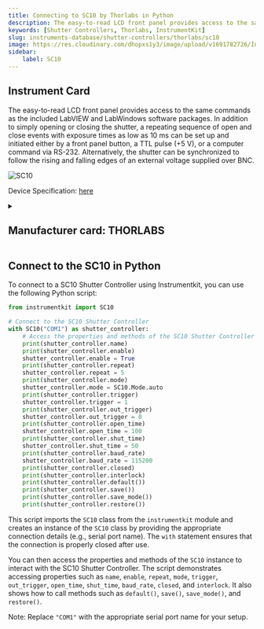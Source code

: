 ```yaml
---
title: Connecting to SC10 by Thorlabs in Python
description: The easy-to-read LCD front panel provides access to the same commands as the included LabVIEW and LabWindows software packages. In addition to simply opening or closing the shutter, a repeating sequence of open and close events with exposure times as low as 10 ms can be set up and initiated either by a front panel button, a TTL pulse (+5 V), or a computer command via RS-232. Alternatively, the shutter can be synchronized to follow the rising and falling edges of an external voltage supplied over BNC.
keywords: [Shutter Controllers, Thorlabs, InstrumentKit] 
slug: instruments-database/shutter-controllers/thorlabs/sc10 
image: https://res.cloudinary.com/dhopxs1y3/image/upload/v1691782726/Instruments/Shutter%20Controller/SC10/SC10.jpg
sidebar:
    label: SC10 
---
```



## Instrument Card

The easy-to-read LCD front panel provides access to the same commands as the included LabVIEW and LabWindows software packages. In addition to simply opening or closing the shutter, a repeating sequence of open and close events with exposure times as low as 10 ms can be set up and initiated either by a front panel button, a TTL pulse (+5 V), or a computer command via RS-232. Alternatively, the shutter can be synchronized to follow the rising and falling edges of an external voltage supplied over BNC.



![SC10](https://res.cloudinary.com/dhopxs1y3/image/upload/v1691782726/Instruments/Shutter%20Controller/SC10/SC10.jpg)

Device Specification: [here](https://www.thorlabs.com/_sd.cfm?fileName=8654-D02.pdf&partNumber=SC10)

<details style={{ marginTop: "15px"}}>
<summary><h2 style={{display:'inline'}}>Manufacturer card: THORLABS</h2></summary>

![THORLABS](https://res.cloudinary.com/dhopxs1y3/image/upload/v1692126009/Instruments/Vendor%20Logos/Thorlabs.png)

Thorlabs, Inc. is an American privately held optical equipment company headquartered in Newton, New Jersey. The company was founded in 1989 by Alex Cable, who serves as its current president and CEO. As of 2018, Thorlabs has annual sales of approximately $500 million.

- Headquarters: USA
- Yearly Revenue (millions, USD): 550
- Vendor Website: [here](https://www.thorlabs.com/)

</details>


<FeaturedInstrumentVideo category="SHUTTER_CONTROLLERS" />

## Connect to the SC10 in Python





<Tabs>

<SectionsCard category="SHUTTER_CONTROLLERS" manufacturer="Thorlabs"></SectionsCard>

<TabItem value="InstrumentKit" label="InstrumentKit">

To connect to a SC10 Shutter Controller using Instrumentkit, you can use the following Python script:

```python
from instrumentkit import SC10

# Connect to the SC10 Shutter Controller
with SC10("COM1") as shutter_controller:
    # Access the properties and methods of the SC10 Shutter Controller
    print(shutter_controller.name)
    print(shutter_controller.enable)
    shutter_controller.enable = True
    print(shutter_controller.repeat)
    shutter_controller.repeat = 5
    print(shutter_controller.mode)
    shutter_controller.mode = SC10.Mode.auto
    print(shutter_controller.trigger)
    shutter_controller.trigger = 1
    print(shutter_controller.out_trigger)
    shutter_controller.out_trigger = 0
    print(shutter_controller.open_time)
    shutter_controller.open_time = 100
    print(shutter_controller.shut_time)
    shutter_controller.shut_time = 50
    print(shutter_controller.baud_rate)
    shutter_controller.baud_rate = 115200
    print(shutter_controller.closed)
    print(shutter_controller.interlock)
    print(shutter_controller.default())
    print(shutter_controller.save())
    print(shutter_controller.save_mode())
    print(shutter_controller.restore())
```

This script imports the `SC10` class from the `instrumentkit` module and creates an instance of the `SC10` class by providing the appropriate connection details (e.g., serial port name). The `with` statement ensures that the connection is properly closed after use.

You can then access the properties and methods of the `SC10` instance to interact with the SC10 Shutter Controller. The script demonstrates accessing properties such as `name`, `enable`, `repeat`, `mode`, `trigger`, `out_trigger`, `open_time`, `shut_time`, `baud_rate`, `closed`, and `interlock`. It also shows how to call methods such as `default()`, `save()`, `save_mode()`, and `restore()`.

Note: Replace `"COM1"` with the appropriate serial port name for your setup.

</TabItem>
</Tabs>